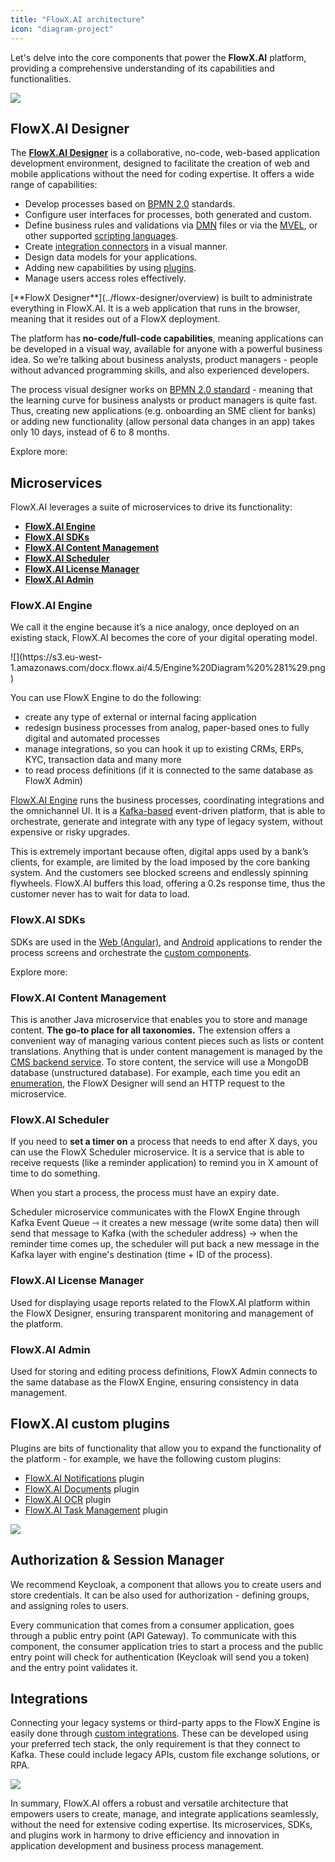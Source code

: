```yaml
---
title: "FlowX.AI architecture"
icon: "diagram-project"
---
```


Let's delve into the core components that power the **FlowX.AI** platform, providing a comprehensive understanding of its capabilities and functionalities.

![](https://s3.eu-west-1.amazonaws.com/docx.flowx.ai/release34/architecture_diagram_22_01_24.png)

## FlowX.AI Designer

The [**FlowX.AI Designer**](../flowx-designer/overview) is a collaborative, no-code, web-based application development environment, designed to facilitate the creation of web and mobile applications without the need for coding expertise. It offers a wide range of capabilities:

* Develop processes based on [BPMN 2.0](./frameworks-and-standards/business-process-industry-standards/intro-to-bpmn) standards.
* Configure user interfaces for processes, both generated and custom.
* Define business rules and validations via [DMN](./frameworks-and-standards/business-process-industry-standards/intro-to-dmn) files or via the [MVEL](./frameworks-and-standards/business-process-industry-standards/intro-to-mvel), or other supported [scripting languages](../building-blocks/supported-scripts).
* Create [integration connectors](../platform-deep-dive/integrations) in a visual manner.
* Design data models for your applications.
* Adding new capabilities by using [plugins](../platform-deep-dive/plugins/custom-plugins).
* Manage users access roles effectively.

<Info>
[**FlowX Designer**](../flowx-designer/overview) is built to administrate everything in FlowX.AI. It is a web application that runs in the browser, meaning that it resides out of a FlowX deployment.
</Info>

The platform has **no-code/full-code capabilities**, meaning applications can be developed in a visual way, available for anyone with a powerful business idea. So we’re talking about business analysts, product managers - people without advanced programming skills, and also experienced developers.

The process visual designer works on [BPMN 2.0 standard](../platform-overview/frameworks-and-standards/business-process-industry-standards/intro-to-bpmn) - meaning that the learning curve for business analysts or product managers is quite fast. Thus, creating new applications (e.g. onboarding an SME client for banks) or adding new functionality (allow personal data changes in an app) takes only 10 days, instead of 6 to 8 months.

Explore more:

<Card title="FlowX.AI Designer" href="../flowx-designer/overview" icon="pen-ruler">
</Card>

## Microservices

FlowX.AI leverages a suite of microservices to drive its functionality:

* [**FlowX.AI Engine**](#flowx-ai-engine)
* [**FlowX.AI SDKs**](#flowx-ai-sdks)
* [**FlowX.AI Content Management**](#flowx-ai-content-management)
* [**FlowX.AI Scheduler**](#flowx-ai-scheduler)
* [**FlowX.AI License Manager**](#flowx-ai-license-manager)
* [**FlowX.AI Admin**](#flowx-ai-admin)

### FlowX.AI Engine

We call it the engine because it’s a nice analogy, once deployed on an existing stack, FlowX.AI becomes the core of your digital operating model.

<Frame>
![](https://s3.eu-west-1.amazonaws.com/docx.flowx.ai/4.5/Engine%20Diagram%20%281%29.png)
</Frame>

You can use FlowX Engine to do the following:

* create any type of external or internal facing application
* redesign business processes from analog, paper-based ones to fully digital and automated processes
* manage integrations, so you can hook it up to existing CRMs, ERPs, KYC, transaction data and many more
* to read process definitions (if it is connected to the same database as FlowX Admin)

[FlowX.AI Engine](../platform-deep-dive/core-components/flowx-engine) runs the business processes, coordinating integrations and the omnichannel UI. It is a [Kafka-based](./frameworks-and-standards/event-driven-architecture-frameworks/intro-to-kafka-concepts) event-driven platform, that is able to orchestrate, generate and integrate with any type of legacy system, without expensive or risky upgrades.

This is extremely important because often, digital apps used by a bank’s clients, for example, are limited by the load imposed by the core banking system. And the customers see blocked screens and endlessly spinning flywheels. FlowX.AI buffers this load, offering a 0.2s response time, thus the customer never has to wait for data to load.

<Card title="FlowX.AI Engine" href="../platform-deep-dive/core-components/flowx-engine" icon="brain-circuit">
</Card>

### FlowX.AI SDKs

SDKs are used in the [Web (Angular)](../../sdks/angular-renderer), and [Android](../../sdks/android-renderer) applications to render the process screens and orchestrate the [custom components](../building-blocks/ui-designer/ui-component-types/root-components/custom).

Explore more:

<Card title="FlowX.AI SDKs" href="../../sdks/" icon="window-flip">
</Card>

### FlowX.AI Content Management

This is another Java microservice that enables you to store and manage content. **The go-to place for all taxonomies.** The extension offers a convenient way of managing various content pieces such as lists or content translations. Anything that is under content management is managed by the [CMS backend service](../../setup-guides/cms-setup). To store content, the service will use a MongoDB database (unstructured database). For example, each time you edit an [enumeration](../platform-deep-dive/core-extensions/content-management/enumerations), the FlowX Designer will send an HTTP request to the microservice.

<Card title="Content Management" href="../platform-deep-dive/core-extensions/content-management/content-management" icon ="folder-grid">
</Card>

### FlowX.AI Scheduler

If you need to **set a timer on** a process that needs to end after X days, you can use the FlowX Scheduler microservice. It is a service that is able to receive requests (like a reminder application) to remind you in X amount of time to do something.

<Info>
When you start a process, the process must have an expiry date.
</Info>

Scheduler microservice communicates with the FlowX Engine through Kafka Event Queue ⇾ it creates a new message (write some data) then will send that message to Kafka (with the scheduler address) → when the reminder time comes up, the scheduler will put back a new message in the Kafka layer with engine's destination (time + ID of the process).

<Card title="FlowX.AI Scheduler" href="../platform-deep-dive/core-extensions/scheduler" icon="clock">
</Card>

### FlowX.AI License Manager

Used for displaying usage reports related to the FlowX.AI platform within the FlowX Designer, ensuring transparent monitoring and management of the platform.

<Card title="FlowX.AI License Manager" href="../platform-deep-dive/core-extensions/license-engine" icon="file-certificate">
</Card>

### FlowX.AI Admin

Used for storing and editing process definitions, FlowX Admin connects to the same database as the FlowX Engine, ensuring consistency in data management.

<Card title="FlowX.AI Admin setup" href="../../setup-guides/admin-setup-guide" icon="user-tie">
</Card>

## FlowX.AI custom plugins

Plugins are bits of functionality that allow you to expand the functionality of the platform - for example, we have the following custom plugins:

* [FlowX.AI Notifications](../platform-deep-dive/plugins/custom-plugins/notifications-plugin/notifications-plugin-overview) plugin
* [FlowX.AI Documents](../platform-deep-dive/plugins/custom-plugins/documents-plugin/documents-plugin-overview) plugin
* [FlowX.AI OCR](../platform-deep-dive/plugins/custom-plugins/ocr-plugin) plugin
* [FlowX.AI Task Management](../platform-deep-dive/core-extensions/task-management/task-management-overview) plugin

![](https://s3.eu-west-1.amazonaws.com/docx.flowx.ai/platform-overview/plugins_architecture.png)

<Card title="Plugins" href="../platform-deep-dive/plugins/custom-plugins" icon="puzzle-piece-simple">
</Card>

## Authorization & Session Manager

We recommend Keycloak, a component that allows you to create users and store credentials. It can be also used for authorization - defining groups, and assigning roles to users.

Every communication that comes from a consumer application, goes through a public entry point (API Gateway). To communicate with this component, the consumer application tries to start a process and the public entry point will check for authentication (Keycloak will send you a token) and the entry point validates it.

<Card title="Keycloak Documentation" href= "https://www.keycloak.org/documentation" icon="link">
</Card>

## Integrations

Connecting your legacy systems or third-party apps to the FlowX Engine is easily done through [custom integrations](../platform-deep-dive/integrations/integrations-overview). These can be developed using your preferred tech stack, the only requirement is that they connect to Kafka. These could include legacy APIs, custom file exchange solutions, or RPA.

![](https://s3.eu-west-1.amazonaws.com/docx.flowx.ai/platform-overview/integrations_architecture.png)

<Card title="Integrations" href="../platform-deep-dive/integrations/integrations-overview" icon="puzzle-piece">
</Card>

In summary, FlowX.AI offers a robust and versatile architecture that empowers users to create, manage, and integrate applications seamlessly, without the need for extensive coding expertise. Its microservices, SDKs, and plugins work in harmony to drive efficiency and innovation in application development and business process management.